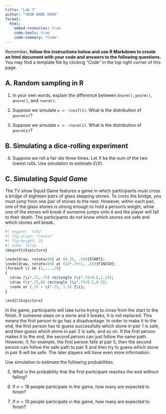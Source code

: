 ```yaml
---
title: "Lab 7"
author: "YOUR NAME HERE"
format: 
  html:
    embed-resources: true
    code-tools: true
    code-summary: "Code"
---
```


Remember, **follow the instructions below and use R Markdown to create an html document with your code and answers to the following questions.** You may find a template file by clicking "Code" in the top right corner of this page.

## A. Random sampling in R

1. In your own words, explain the difference between `dnorm()`, `pnorm()`, `qnorm()`, and `rnorm()`.

2. Suppose we simulate `x <- runif(1)`. What is the distribution of `qnorm(x)`?

3. Suppose we simulate `x <- rnorm(1)`. What is the distribution of `pnorm(x)`?

## B. Simulating a dice-rolling experiment

4. Suppose we roll a fair die three times. Let $X$ be the sum of the two lowest rolls. Use simulation to estimate $E(X)$.

## C. Simulating *Squid Game*

The TV show Squid Game features a game in which participants must cross a bridge of eighteen pairs of glass stepping stones. To cross the bridge, you must jump from one pair of stones to the next. However, within each pair, one of the glass stones is strong enough to hold a person’s weight, while one of the stones will break if someone jumps onto it and the player will fall to their death. The participants do not know which stones are safe and which stones will break.

```r
#| engine: 'tikz'
#| fig-align: "center"
#| fig-height: 25
#| echo: false
\begin{tikzpicture}

\node[draw, rotate=90] at (0.25, .55){START};
\node[draw, rotate=90] at (18*.75+1, .55){FINISH};
\foreach \i in {1,...,18}
{
  \draw (\i*.75,.75) rectangle (\i*.75+0.5,1.25);
  \draw (\i*.75,0) rectangle (\i*.75+0.5,0.5);
  \node at (.25 + \i*.75, 1.5) {\i};
}

\end{tikzpicture}
```

In the game, participants will take turns trying to cross from the start to the finish. If someone steps on a stone and it breaks, it is not replaced. This means the first person to go has a disadvantage. In order to make it to the end, the first person has to guess successfully which stone in pair 1 is safe, and then guess which stone in pair 2 is safe, and so on. If the first person makes it to the end, the second person can just follow the same path. However, if, for example, the first person falls at pair 5, then the second person can follow the safe path to pair 5 and then try to guess which stone in pair 6 will be safe. The later players will have even more information.

Use simulation to estimate the following probabilities.

5. What is the probability that the first participant reaches the end without falling?

6. If $n=18$ people participate in the game, how many are expected to finish?

7. If $n=10$ people participate in the game, how many are expected to finish?